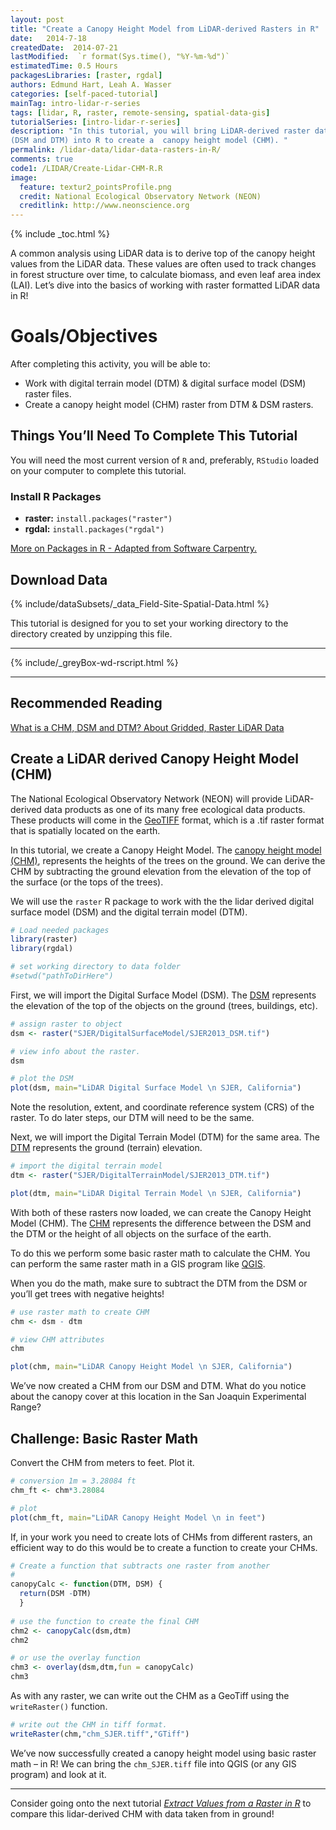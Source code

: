 ```yaml
---
layout: post
title: "Create a Canopy Height Model from LiDAR-derived Rasters in R"
date:   2014-7-18
createdDate:  2014-07-21
lastModified:  `r format(Sys.time(), "%Y-%m-%d")`
estimatedTime: 0.5 Hours
packagesLibraries: [raster, rgdal]
authors: Edmund Hart, Leah A. Wasser
categories: [self-paced-tutorial]
mainTag: intro-lidar-r-series
tags: [lidar, R, raster, remote-sensing, spatial-data-gis]
tutorialSeries: [intro-lidar-r-series]
description: "In this tutorial, you will bring LiDAR-derived raster data 
(DSM and DTM) into R to create a  canopy height model (CHM). "
permalink: /lidar-data/lidar-data-rasters-in-R/
comments: true
code1: /LIDAR/Create-Lidar-CHM-R.R
image:
  feature: textur2_pointsProfile.png
  credit: National Ecological Observatory Network (NEON)
  creditlink: http://www.neonscience.org
---
```


{% include _toc.html %}

A common analysis using LiDAR data is to derive top of the canopy height values 
from the LiDAR data. These values are often used to track changes in forest 
structure over time, to calculate biomass, and even leaf area index (LAI). Let's 
dive into the basics of working with raster formatted LiDAR data in R! 

<div id="objectives" markdown="1">

# Goals/Objectives
After completing this activity, you will be able to:

* Work with digital terrain model (DTM) & digital surface model (DSM) raster files. 
* Create a canopy height model (CHM) raster from DTM & DSM rasters. 

 
## Things You’ll Need To Complete This Tutorial
You will need the most current version of `R` and, preferably, `RStudio` loaded 
on your computer to complete this tutorial.

### Install R Packages

* **raster:** `install.packages("raster")`
* **rgdal:** `install.packages("rgdal")`

[More on Packages in R - Adapted from Software Carpentry.]({{site.baseurl}}/R/Packages-In-R/)

## Download Data
{% include/dataSubsets/_data_Field-Site-Spatial-Data.html %}

This tutorial is designed for you to set your working directory to the directory
created by unzipping this file.

****

{% include/_greyBox-wd-rscript.html %}

***

## Recommended Reading
<a href="{{ site.baseurl }}/remote-sensing/2_LiDAR-Data-Concepts_Activity2/">
What is a CHM, DSM and DTM? About Gridded, Raster LiDAR Data</a>

</div>

## Create a LiDAR derived Canopy Height Model (CHM)

The National Ecological Observatory Network (NEON) will provide LiDAR-derived 
data products as one of its many free ecological data products. These products 
will come in the 
[GeoTIFF](http://trac.osgeo.org/geotiff/ "geotiff (read more)") 
format, which is a .tif raster format that is spatially located on the earth. 

In this tutorial, we create a Canopy Height Model. The 
[canopy height model (CHM)]({{ site.baseurl }}/remote-sensing/2_LiDAR-Data-Concepts_Activity2/),
represents the heights of the trees on the ground. We can derive the CHM 
by subtracting the ground elevation from the elevation of the top of the surface 
(or the tops of the trees). 

We will use the `raster` R package to work with the the lidar derived digital 
surface model (DSM) and the digital terrain model (DTM). 

```r

# Load needed packages
library(raster)
library(rgdal)

# set working directory to data folder
#setwd("pathToDirHere")
```

First, we will import the Digital Surface Model (DSM). The 
[DSM]({{ base.url }}/remote-sensing/2_LiDAR-Data-Concepts_Activity2/)
represents the elevation of the top of the objects on the ground (trees, 
buildings, etc).

``` r

# assign raster to object
dsm <- raster("SJER/DigitalSurfaceModel/SJER2013_DSM.tif")

# view info about the raster.
dsm

# plot the DSM
plot(dsm, main="LiDAR Digital Surface Model \n SJER, California")

```

Note the resolution, extent, and coordinate reference system (CRS) of the raster. 
To do later steps, our DTM will need to be the same. 

Next, we will import the Digital Terrain Model (DTM) for the same area. The 
[DTM]({{ base.url }} /remote-sensing/2_LiDAR-Data-Concepts_Activity2/)
represents the ground (terrain) elevation.

```r

# import the digital terrain model
dtm <- raster("SJER/DigitalTerrainModel/SJER2013_DTM.tif")

plot(dtm, main="LiDAR Digital Terrain Model \n SJER, California")

```

With both of these rasters now loaded, we can create the Canopy Height Model 
(CHM). The 
[CHM ]({{ base.url }} /remote-sensing/2_LiDAR-Data-Concepts_Activity2/)
represents the difference between the DSM and the DTM or the height of all objects
on the surface of the earth. 

To do this we perform some basic raster math to calculate the CHM. You can 
perform the same raster math in a GIS program like 
[QGIS](http://www.qgis.org/en/site/ "QGIS").

When you do the math, make sure to subtract the DTM from the DSM or you'll get 
trees with negative heights!

```r

# use raster math to create CHM
chm <- dsm - dtm

# view CHM attributes
chm

plot(chm, main="LiDAR Canopy Height Model \n SJER, California")

```

We've now created a CHM from our DSM and DTM. What do you notice about the 
canopy cover at this location in the San Joaquin Experimental Range? 

<div id="challenge" markdown="1">
## Challenge: Basic Raster Math 

Convert the CHM from meters to feet. Plot it. 
</div>

``` r
# conversion 1m = 3.28084 ft
chm_ft <- chm*3.28084

# plot 
plot(chm_ft, main="LiDAR Canopy Height Model \n in feet")

```

If, in your work you need to create lots of CHMs from different rasters, an 
efficient way to do this would be to create a function to create your CHMs. 

``` r
# Create a function that subtracts one raster from another
# 
canopyCalc <- function(DTM, DSM) {
  return(DSM -DTM)
  }
    
# use the function to create the final CHM
chm2 <- canopyCalc(dsm,dtm)
chm2

# or use the overlay function
chm3 <- overlay(dsm,dtm,fun = canopyCalc) 
chm3 

```

As with any raster, we can write out the CHM as a GeoTiff using the 
`writeRaster()` function. 

```r
# write out the CHM in tiff format. 
writeRaster(chm,"chm_SJER.tiff","GTiff")

```

We've now successfully created a canopy height model using basic raster math -- in 
R! We can bring the `chm_SJER.tiff` file into QGIS (or any GIS program) and look 
at it. 

***

Consider going onto the next tutorial 
<a href="{{ site.baseurl }}/R/extract-raster-data-R/" target="_blank">*Extract Values from a Raster in R*</a> to compare this lidar-derived CHM with data taken from in ground!

